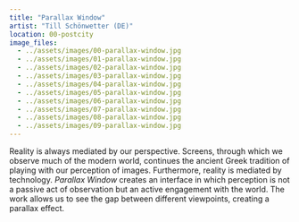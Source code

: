 ```yaml
---
title: "Parallax Window"
artist: "Till Schönwetter (DE)"
location: 00-postcity
image_files:
  - ../assets/images/00-parallax-window.jpg
  - ../assets/images/01-parallax-window.jpg
  - ../assets/images/02-parallax-window.jpg
  - ../assets/images/03-parallax-window.jpg
  - ../assets/images/04-parallax-window.jpg
  - ../assets/images/05-parallax-window.jpg
  - ../assets/images/06-parallax-window.jpg
  - ../assets/images/07-parallax-window.jpg
  - ../assets/images/08-parallax-window.jpg
  - ../assets/images/09-parallax-window.jpg
---
```


Reality is always mediated by our perspective. Screens, through which we observe much of the modern world, continues the ancient Greek tradition of playing with our perception of images.
Furthermore, reality is mediated by technology. _Parallax Window_ creates an interface in which perception is not a passive act of observation but an active engagement with the world. The work allows us to see the gap between different viewpoints, creating a parallax effect.
